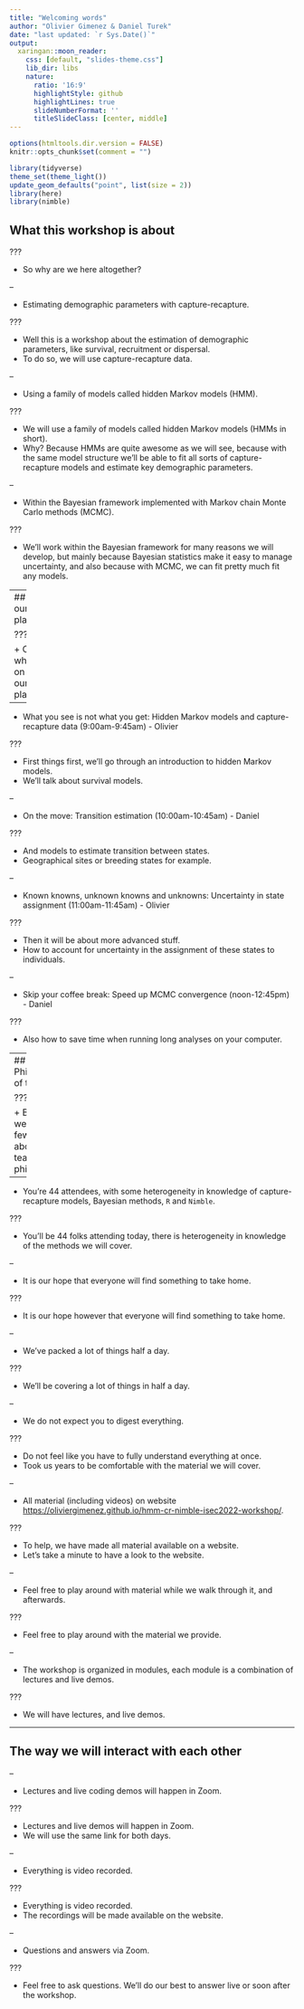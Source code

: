 ```yaml
---
title: "Welcoming words"
author: "Olivier Gimenez & Daniel Turek"
date: "last updated: `r Sys.Date()`"
output:
  xaringan::moon_reader:
    css: [default, "slides-theme.css"]
    lib_dir: libs
    nature:
      ratio: '16:9'
      highlightStyle: github
      highlightLines: true
      slideNumberFormat: ''
      titleSlideClass: [center, middle]
---
```


```r
options(htmltools.dir.version = FALSE)
knitr::opts_chunk$set(comment = "")

library(tidyverse)
theme_set(theme_light())
update_geom_defaults("point", list(size = 2)) 
library(here)
library(nimble)
```

## What this workshop is about

???

+ So why are we here altogether? 

--

+ Estimating demographic parameters with capture-recapture.

???

+ Well this is a workshop about the estimation of demographic parameters, like survival, recruitment or dispersal. 
+ To do so, we will use capture-recapture data. 

--

+ Using a family of models called hidden Markov models (HMM).

???

+ We will use a family of models called hidden Markov models (HMMs in short).
+ Why? Because HMMs are quite awesome as we will see, because with the same model structure we'll be able to fit all sorts of capture-recapture models and estimate key demographic parameters. 

--

+ Within the Bayesian framework implemented with Markov chain Monte Carlo methods (MCMC).

???

+ We'll work within the Bayesian framework for many reasons we will develop, but mainly because Bayesian statistics make it easy to manage uncertainty, and also because with MCMC, we can fit pretty much fit any models. 

---
## On our plate

???

+ OK, what's on our plate? 

--

+ What you see is not what you get: Hidden Markov models and capture-recapture data (9:00am-9:45am) - Olivier

???

+ First things first, we'll go through an introduction to hidden Markov models. 
+ We'll talk about survival models.

--

+ On the move: Transition estimation (10:00am-10:45am) - Daniel

???

+ And models to estimate transition between states.
+ Geographical sites or breeding states for example.

--

+ Known knowns, unknown knowns and unknowns: Uncertainty in state assignment (11:00am-11:45am) - Olivier

???

+ Then it will be about more advanced stuff. 
+ How to account for uncertainty in the assignment of these states to individuals. 

--

+ Skip your coffee break: Speed up MCMC convergence (noon-12:45pm) - Daniel

???

+ Also how to save time when running long analyses on your computer. 

---
## Philosophy of teaching

???

+ Before we start, a few words about our teaching philosophy. 

--

+ You're 44 attendees, with some heterogeneity in knowledge of capture-recapture models, Bayesian methods, `R` and `Nimble`.

???

+ You'll be 44 folks attending today, there is heterogeneity in knowledge of the methods we will cover. 

--

+ It is our hope that everyone will find something to take home. 

???

+ It is our hope however that everyone will find something to take home. 

--

+ We've packed a lot of things half a day.

???

+ We'll be covering a lot of things in half a day. 

--

+ We do not expect you to digest everything.

???

+ Do not feel like you have to fully understand everything at once. 
+ Took us years to be comfortable with the material we will cover. 

--

+ All material (including videos) on website <https://oliviergimenez.github.io/hmm-cr-nimble-isec2022-workshop/>.

???

+ To help, we have made all material available on a website. 
+ Let's take a minute to have a look to the website.


--

+ Feel free to play around with material while we walk through it, and afterwards.

???

+ Feel free to play around with the material we provide. 

--

+ The workshop is organized in modules, each module is a combination of lectures and live demos.

???

+ We will have lectures, and live demos. 

---

## The way we will interact with each other

--

+ Lectures and live coding demos will happen in Zoom.

???

+ Lectures and live demos will happen in Zoom. 
+ We will use the same link for both days. 

--

+ Everything is video recorded.

???

+ Everything is video recorded.
+ The recordings will be made available on the website. 

--

+ Questions and answers via Zoom.

???

+ Feel free to ask questions. We'll do our best to answer live or soon after the workshop. 
